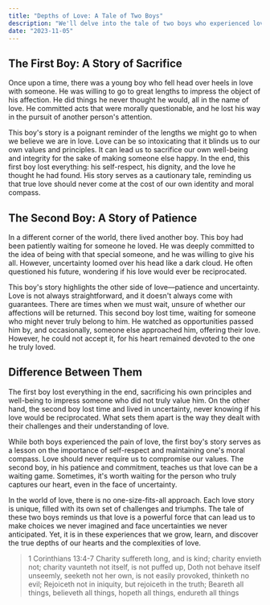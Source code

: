 ```yaml
---
title: "Depths of Love: A Tale of Two Boys"
description: "We'll delve into the tale of two boys who experienced love in contrasting ways, revealing the intricate facets of this powerful emotion."
date: "2023-11-05"
---
```


## The First Boy: A Story of Sacrifice

Once upon a time, there was a young boy who fell head over heels in love with someone. He was willing to go to great lengths to impress the object of his affection. He did things he never thought he would, all in the name of love. He committed acts that were morally questionable, and he lost his way in the pursuit of another person's attention.

This boy's story is a poignant reminder of the lengths we might go to when we believe we are in love. Love can be so intoxicating that it blinds us to our own values and principles. It can lead us to sacrifice our own well-being and integrity for the sake of making someone else happy. In the end, this first boy lost everything: his self-respect, his dignity, and the love he thought he had found. His story serves as a cautionary tale, reminding us that true love should never come at the cost of our own identity and moral compass.

## The Second Boy: A Story of Patience

In a different corner of the world, there lived another boy. This boy had been patiently waiting for someone he loved. He was deeply committed to the idea of being with that special someone, and he was willing to give his all. However, uncertainty loomed over his head like a dark cloud. He often questioned his future, wondering if his love would ever be reciprocated.

This boy's story highlights the other side of love—patience and uncertainty. Love is not always straightforward, and it doesn't always come with guarantees. There are times when we must wait, unsure of whether our affections will be returned. This second boy lost time, waiting for someone who might never truly belong to him. He watched as opportunities passed him by, and occasionally, someone else approached him, offering their love. However, he could not accept it, for his heart remained devoted to the one he truly loved.

## Difference Between Them

The first boy lost everything in the end, sacrificing his own principles and well-being to impress someone who did not truly value him. On the other hand, the second boy lost time and lived in uncertainty, never knowing if his love would be reciprocated. What sets them apart is the way they dealt with their challenges and their understanding of love.

While both boys experienced the pain of love, the first boy's story serves as a lesson on the importance of self-respect and maintaining one's moral compass. Love should never require us to compromise our values. The second boy, in his patience and commitment, teaches us that love can be a waiting game. Sometimes, it's worth waiting for the person who truly captures our heart, even in the face of uncertainty.

In the world of love, there is no one-size-fits-all approach. Each love story is unique, filled with its own set of challenges and triumphs. The tale of these two boys reminds us that love is a powerful force that can lead us to make choices we never imagined and face uncertainties we never anticipated. Yet, it is in these experiences that we grow, learn, and discover the true depths of our hearts and the complexities of love.

> 1 Corinthians 13:4-7
> Charity suffereth long, and is kind; charity envieth not; charity vaunteth not itself, is not puffed up, Doth not behave itself unseemly, seeketh not her own, is not easily provoked, thinketh no evil; Rejoiceth not in iniquity, but rejoiceth in the truth; Beareth all things, believeth all things, hopeth all things, endureth all things
